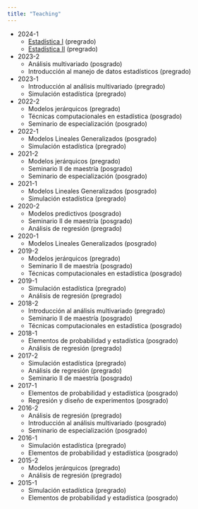 ```yaml
---
title: "Teaching"
---
```


- 2024-1
    - [Estadística I](https://fhernanb.github.io/est1.html) (pregrado)
    - [Estadística II](https://fhernanb.github.io/est2.html) (pregrado)
- 2023-2
    - Análisis multivariado (posgrado)
    - Introducción al manejo de datos estadísticos (pregrado)
- 2023-1
    - Introducción al análisis multivariado (pregrado)
    - Simulación estadística (pregrado)
- 2022-2
    - Modelos jerárquicos (pregrado)
    - Técnicas computacionales en estadística (posgrado)
    - Seminario de especialización (posgrado)
- 2022-1
    - Modelos Lineales Generalizados (posgrado)
    - Simulación estadística (pregrado)
- 2021-2
    - Modelos jerárquicos (pregrado)
    - Seminario II de maestría (posgrado)
    - Seminario de especialización (posgrado)
- 2021-1
    - Modelos Lineales Generalizados (posgrado)
    - Simulación estadística (pregrado)
- 2020-2
    - Modelos predictivos (posgrado)
    - Seminario II de maestría (posgrado)
    - Análisis de regresión (pregrado)
- 2020-1
    - Modelos Lineales Generalizados (posgrado)
- 2019-2
    - Modelos jerárquicos (pregrado)
    - Seminario II de maestría (posgrado)
    - Técnicas computacionales en estadística (posgrado)
- 2019-1
    - Simulación estadística (pregrado)
    - Análisis de regresión (pregrado)
- 2018-2
    - Introducción al análisis multivariado (pregrado)
    - Seminario II de maestría (posgrado)
    - Técnicas computacionales en estadística (posgrado)
- 2018-1
    - Elementos de probabilidad y estadística (posgrado)
    - Análisis de regresión (pregrado)
- 2017-2
    - Simulación estadística (pregrado)
    - Análisis de regresión (pregrado)
    - Seminario II de maestría (posgrado)
- 2017-1
    - Elementos de probabilidad y estadística (posgrado)
    - Regresión y diseño de experimentos (posgrado)
- 2016-2
    - Análisis de regresión (pregrado)
    - Introducción al análisis multivariado (posgrado)
    - Seminario de especialización (posgrado)
- 2016-1
    - Simulación estadística (pregrado)
    - Elementos de probabilidad y estadística (posgrado)
- 2015-2
    - Modelos jerárquicos (pregrado)
    - Análisis de regresión (pregrado)
- 2015-1
    - Simulación estadística (pregrado)
    - Elementos de probabilidad y estadística (posgrado)